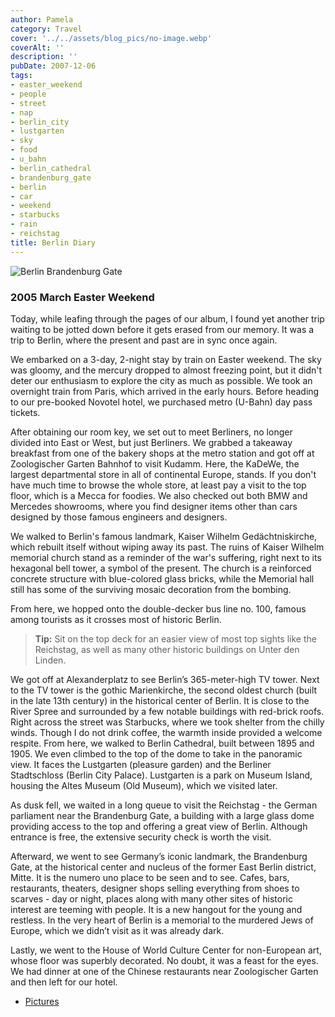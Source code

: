 ```yaml
---
author: Pamela
category: Travel
cover: '../../assets/blog_pics/no-image.webp'
coverAlt: ''
description: ''
pubDate: 2007-12-06
tags:
- easter_weekend
- people
- street
- nap
- berlin_city
- lustgarten
- sky
- food
- u_bahn
- berlin_cathedral
- brandenburg_gate
- berlin
- car
- weekend
- starbucks
- rain
- reichstag
title: Berlin Diary
---
```



<Image src={pic1} alt="Berlin Brandenburg Gate"/>

### 2005 March Easter Weekend 

Today, while leafing through the pages of our album, I found yet another trip waiting to be jotted down before it gets erased from our memory. It was a trip to Berlin, where the present and past are in sync once again.

We embarked on a 3-day, 2-night stay by train on Easter weekend. The sky was gloomy, and the mercury dropped to almost freezing point, but it didn't deter our enthusiasm to explore the city as much as possible. We took an overnight train from Paris, which arrived in the early hours. Before heading to our pre-booked Novotel hotel, we purchased metro (U-Bahn) day pass tickets.

After obtaining our room key, we set out to meet Berliners, no longer divided into East or West, but just Berliners. We grabbed a takeaway breakfast from one of the bakery shops at the metro station and got off at Zoologischer Garten Bahnhof to visit Kudamm. Here, the KaDeWe, the largest departmental store in all of continental Europe, stands. If you don't have much time to browse the whole store, at least pay a visit to the top floor, which is a Mecca for foodies. We also checked out both BMW and Mercedes showrooms, where you find designer items other than cars designed by those famous engineers and designers.

We walked to Berlin's famous landmark, Kaiser Wilhelm Gedächtniskirche, which rebuilt itself without wiping away its past. The ruins of Kaiser Wilhelm memorial church stand as a reminder of the war's suffering, right next to its hexagonal bell tower, a symbol of the present. The church is a reinforced concrete structure with blue-colored glass bricks, while the Memorial hall still has some of the surviving mosaic decoration from the bombing.

From here, we hopped onto the double-decker bus line no. 100, famous among tourists as it crosses most of historic Berlin.

> **Tip:** Sit on the top deck for an easier view of most top sights like the Reichstag, as well as many other historic buildings on Unter den Linden.

We got off at Alexanderplatz to see Berlin’s 365-meter-high TV tower. Next to the TV tower is the gothic Marienkirche, the second oldest church (built in the late 13th century) in the historical center of Berlin. It is close to the River Spree and surrounded by a few notable buildings with red-brick roofs. Right across the street was Starbucks, where we took shelter from the chilly winds. Though I do not drink coffee, the warmth inside provided a welcome respite. From here, we walked to Berlin Cathedral, built between 1895 and 1905. We even climbed to the top of the dome to take in the panoramic view. It faces the Lustgarten (pleasure garden) and the Berliner Stadtschloss (Berlin City Palace). Lustgarten is a park on Museum Island, housing the Altes Museum (Old Museum), which we visited later.

As dusk fell, we waited in a long queue to visit the Reichstag - the German parliament near the Brandenburg Gate, a building with a large glass dome providing access to the top and offering a great view of Berlin. Although entrance is free, the extensive security check is worth the visit.

Afterward, we went to see Germany’s iconic landmark, the Brandenburg Gate, at the historical center and nucleus of the former East Berlin district, Mitte. It is the numero uno place to be seen and to see. Cafes, bars, restaurants, theaters, designer shops selling everything from shoes to scarves - day or night, places along with many other sites of historic interest are teeming with people. It is a new hangout for the young and restless. In the very heart of Berlin is a memorial to the murdered Jews of Europe, which we didn’t visit as it was already dark.

Lastly, we went to the House of World Culture Center for non-European art, whose floor was superbly decorated. No doubt, it was a feast for the eyes. We had dinner at one of the Chinese restaurants near Zoologischer Garten and then left for our hotel.
- [Pictures](https://www.flickr.com/photos/santm/albums/72157638399044126/)